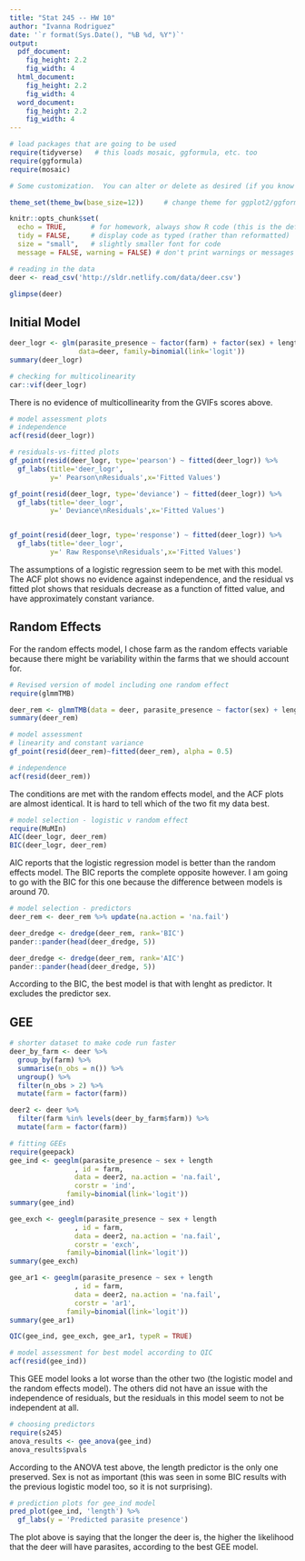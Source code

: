```yaml
---
title: "Stat 245 -- HW 10"
author: "Ivanna Rodriguez"
date: '`r format(Sys.Date(), "%B %d, %Y")`'
output: 
  pdf_document:
    fig_height: 2.2
    fig_width: 4
  html_document:
    fig_height: 2.2
    fig_width: 4
  word_document:
    fig_height: 2.2
    fig_width: 4
---
```


```r
# load packages that are going to be used
require(tidyverse)   # this loads mosaic, ggformula, etc. too
require(ggformula)
require(mosaic)

# Some customization.  You can alter or delete as desired (if you know what you are doing).

theme_set(theme_bw(base_size=12))     # change theme for ggplot2/ggformula

knitr::opts_chunk$set(
  echo = TRUE,      # for homework, always show R code (this is the default)
  tidy = FALSE,     # display code as typed (rather than reformatted)
  size = "small",   # slightly smaller font for code
  message = FALSE, warning = FALSE) # don't print warnings or messages in compiled document. So you MUST check them in RStudio!
```


<!-- Put your work below here.  Put text in text chunks, code in R chunks. -->

```r
# reading in the data
deer <- read_csv('http://sldr.netlify.com/data/deer.csv')
```

```r
glimpse(deer)
```


## Initial Model
```r
deer_logr <- glm(parasite_presence ~ factor(farm) + factor(sex) + length,
                 data=deer, family=binomial(link='logit'))
summary(deer_logr)
```

```r
# checking for multicolinearity
car::vif(deer_logr)
```

There is no evidence of multicollinearity from the GVIFs scores above.

```r
# model assessment plots
# independence
acf(resid(deer_logr))
```

```r
# residuals-vs-fitted plots
gf_point(resid(deer_logr, type='pearson') ~ fitted(deer_logr)) %>%
  gf_labs(title='deer_logr', 
          y=' Pearson\nResiduals',x='Fitted Values')

gf_point(resid(deer_logr, type='deviance') ~ fitted(deer_logr)) %>%
  gf_labs(title='deer_logr', 
          y=' Deviance\nResiduals',x='Fitted Values')


gf_point(resid(deer_logr, type='response') ~ fitted(deer_logr)) %>%
  gf_labs(title='deer_logr', 
          y=' Raw Response\nResiduals',x='Fitted Values')
```

The assumptions of a logistic regression seem to be met with this model. The ACF plot shows no evidence against independence, and the residual vs fitted plot shows that residuals decrease as a function of fitted value, and have approximately constant variance.   

## Random Effects

For the random effects model, I chose farm as the random effects variable because there might be variability within the farms that we should account for.

```r
# Revised version of model including one random effect
require(glmmTMB)

deer_rem <- glmmTMB(data = deer, parasite_presence ~ factor(sex) + length + (1|farm), na.action = 'na.fail', family=binomial(link='logit'))
summary(deer_rem)
```

```r
# model assessment
# linearity and constant variance
gf_point(resid(deer_rem)~fitted(deer_rem), alpha = 0.5)

# independence
acf(resid(deer_rem))
```

The conditions are met with the random effects model, and the ACF plots are almost identical. It is hard to tell which of the two fit my data best.

```r
# model selection - logistic v random effect
require(MuMIn)
AIC(deer_logr, deer_rem)
BIC(deer_logr, deer_rem)
```

AIC reports that the logistic regression model is better than the random effects model. The BIC reports the complete opposite however. I am going to go with the BIC for this one because the difference between models is around 70. 


```r
# model selection - predictors
deer_rem <- deer_rem %>% update(na.action = 'na.fail')

deer_dredge <- dredge(deer_rem, rank='BIC')
pander::pander(head(deer_dredge, 5))

deer_dredge <- dredge(deer_rem, rank='AIC')
pander::pander(head(deer_dredge, 5))
```

According to the BIC, the best model is that with lenght as predictor. It excludes the predictor sex.

## GEE

```r
# shorter dataset to make code run faster
deer_by_farm <- deer %>%
  group_by(farm) %>%
  summarise(n_obs = n()) %>% 
  ungroup() %>%
  filter(n_obs > 2) %>%
  mutate(farm = factor(farm))

deer2 <- deer %>%
  filter(farm %in% levels(deer_by_farm$farm)) %>%
  mutate(farm = factor(farm))
```

```r
# fitting GEEs
require(geepack)
gee_ind <- geeglm(parasite_presence ~ sex + length
                , id = farm, 
                data = deer2, na.action = 'na.fail',
                corstr = 'ind',
              family=binomial(link='logit'))
summary(gee_ind)
```

```r
gee_exch <- geeglm(parasite_presence ~ sex + length
                , id = farm, 
                data = deer2, na.action = 'na.fail',
                corstr = 'exch',
              family=binomial(link='logit'))
summary(gee_exch)
```

```r
gee_ar1 <- geeglm(parasite_presence ~ sex + length
                , id = farm, 
                data = deer2, na.action = 'na.fail',
                corstr = 'ar1',
              family=binomial(link='logit'))
summary(gee_ar1)
```

```r
QIC(gee_ind, gee_exch, gee_ar1, typeR = TRUE)
```

```r
# model assessment for best model according to QIC
acf(resid(gee_ind))
```

This GEE model looks a lot worse than the other two (the logistic model and the random effects model). The others did not have an issue with the independence of residuals, but the residuals in this model seem to not be independent at all. 

```r
# choosing predictors
require(s245)
anova_results <- gee_anova(gee_ind)
anova_results$pvals
```
According to the ANOVA test above, the length predictor is the only one preserved. Sex is not as important (this was seen in some BIC results with the previous logistic model too, so it is not surprising).

```r
# prediction plots for gee_ind model
pred_plot(gee_ind, 'length') %>%
  gf_labs(y = 'Predicted parasite presence')
```

The plot above is saying that the longer the deer is, the higher the likelihood that the deer will have parasites, according to the best GEE model. 








  